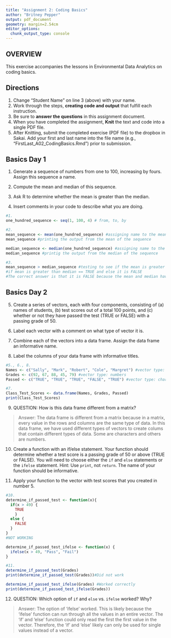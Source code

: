 ```yaml
---
title: "Assignment 2: Coding Basics"
author: "Britney Pepper"
output: pdf_document
geometry: margin=2.54cm
editor_options: 
  chunk_output_type: console
---
```


## OVERVIEW

This exercise accompanies the lessons in Environmental Data Analytics on coding basics. 

## Directions
1. Change "Student Name" on line 3 (above) with your name.
2. Work through the steps, **creating code and output** that fulfill each instruction.
3. Be sure to **answer the questions** in this assignment document.
4. When you have completed the assignment, **Knit** the text and code into a single PDF file.
5. After Knitting, submit the completed exercise (PDF file) to the dropbox in Sakai. Add your first and last name into the file name (e.g., "FirstLast_A02_CodingBasics.Rmd") prior to submission.



## Basics Day 1

1. Generate a sequence of numbers from one to 100, increasing by fours. Assign this sequence a name. 

2. Compute the mean and median of this sequence. 

3. Ask R to determine whether the mean is greater than the median. 

4. Insert comments in your code to describe what you are doing.

```r
#1. 
one_hundred_sequence <- seq(1, 100, 4) # from, to, by

#2. 
mean_sequence <- mean(one_hundred_sequence) #assigning name to the mean function and using the mean function on the sequence from part 1
mean_sequence #printing the output from the mean of the sequence

median_sequence <- median(one_hundred_sequence) #assigning name to the median function and using the median function on the sequence from part 1
median_sequence #printig the output from the median of the sequence

#3. 
mean_sequence > median_sequence #testing to see if the mean is greater than th median of the sequence
#if mean is greater than median == TRUE and else it is FALSE
#The correct answer is that it is FALSE because the mean and median have the same value


```

## Basics Day 2

5. Create a series of vectors, each with four components, consisting of (a) names of students, (b) test scores out of a total 100 points, and (c) whether or not they have passed the test (TRUE or FALSE) with a passing grade of 50.

6. Label each vector with a comment on what type of vector it is.

7. Combine each of the vectors into a data frame. Assign the data frame an informative name.

8. Label the columns of your data frame with informative titles.

```r
#5., 6., 8.
Names <- c("Sally", "Mark", "Robert", "Cole", "Margret") #vector type: characters
Grades <- c(92, 67, 88, 45, 79) #vector type: numbers
Passed <- c("TRUE", "TRUE", "TRUE", "FALSE", "TRUE") #vector type: characters

#7.
Class_Test_Scores <- data.frame(Names, Grades, Passed)
print(Class_Test_Scores)

```

9. QUESTION: How is this data frame different from a matrix?

> Answer: The data frame is different from a matrix because in a matrix, every value in the rows and columns are the same type of data. In this data frame, we have used different types of vectors to create colums that contain different types of data. Some are characters and others are numbers.

10. Create a function with an if/else statement. Your function should determine whether a test score is a passing grade of 50 or above (TRUE or FALSE). You will need to choose either the `if` and `else` statements or the `ifelse` statement. Hint: Use `print`, not `return`. The name of your function should be informative.

11. Apply your function to the vector with test scores that you created in number 5. 

```r
#10. 
determine_if_passed_test <- function(x){
  if(x > 49) {
    TRUE
    }
  else {
    FALSE
  }
}
#NOT WORKING

determine_if_passed_test_ifelse <- function(x) {
  ifelse(x > 49, "Pass", "Fail")
}

#11.
determine_if_passed_test(Grades)
print(determine_if_passed_test(Grades))#Did not work

determine_if_passed_test_ifelse(Grades) #Worked correctly
print(determine_if_passed_test_ifelse(Grades))


```

12. QUESTION: Which option of `if` and `else` vs. `ifelse` worked? Why?

> Answer: The option of 'ifelse' worked. This is likely because the 'ifelse' function can run through all the values in an entire vector. The 'if' and 'else' function could only read the first the first value in the vector. Therefore, the 'if' and 'else' likely can only be used for single values instead of a vector.
